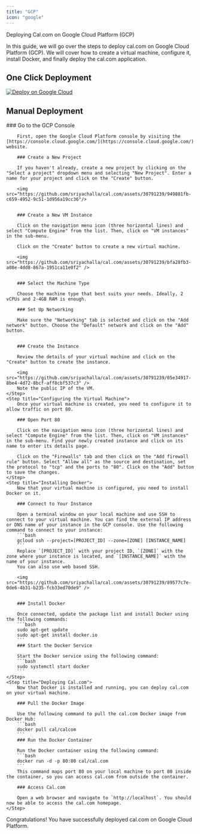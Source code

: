 ```yaml
---
title: "GCP"
icon: "google"
---
```


Deploying Cal.com on Google Cloud Platform (GCP)

In this guide, we will go over the steps to deploy cal.com on Google Cloud Platform (GCP). We will cover how to create a virtual machine, configure it, install Docker, and finally deploy the cal.com application.

## One Click Deployment

<a href="https://deploy.cloud.run/?git_repo=https://github.com/calcom/docker" target="_blank">
  <img
    src="https://storage.googleapis.com/gweb-cloudblog-publish/images/run_on_google_cloud.max-300x300.png"
    noZoom
    alt="Deploy on Google Cloud"
  />
</a>

## Manual Deployment

<Steps>
    <Step title="Creating a Virtual Machine">
        ### Go to the GCP Console

        First, open the Google Cloud Platform console by visiting the [https://console.cloud.google.com/](https://console.cloud.google.com/) website.

        ### Create a New Project

        If you haven't already, create a new project by clicking on the "Select a project" dropdown menu and selecting "New Project". Enter a name for your project and click on the "Create" button.

        <img src="https://github.com/sriyachalla/cal.com/assets/30791239/949881fb-c659-4952-9c51-1d956a19cc36"/>


        ### Create a New VM Instance

        Click on the navigation menu icon (three horizontal lines) and select "Compute Engine" from the list. Then, click on "VM instances" in the sub-menu.

        Click on the "Create" button to create a new virtual machine.

        <img src="https://github.com/sriyachalla/cal.com/assets/30791239/bfa28fb3-a08e-4dd8-867a-1951ca11e0f2" />


        ### Select the Machine Type

        Choose the machine type that best suits your needs. Ideally, 2 vCPUs and 2-4GB RAM is enough.

        ### Set Up Networking

        Make sure the "Networking" tab is selected and click on the "Add network" button. Choose the "Default" network and click on the "Add" button.


        ### Create the Instance

        Review the details of your virtual machine and click on the "Create" button to create the instance.

        <img src="https://github.com/sriyachalla/cal.com/assets/30791239/05e34917-8be4-4d72-8bcf-aff8cbf537c3" />
        Note the public IP of the VM.
    </Step>
    <Step title="Configuring the Virtual Machine">
        Once your virtual machine is created, you need to configure it to allow traffic on port 80.

        ### Open Port 80

        Click on the navigation menu icon (three horizontal lines) and select "Compute Engine" from the list. Then, click on "VM instances" in the sub-menu. Find your newly created instance and click on its name to enter its details page.

        Click on the "Firewalls" tab and then click on the "Add firewall rule" button. Select "Allow all" as the source and destination, set the protocol to "tcp" and the ports to "80". Click on the "Add" button to save the changes.
    </Step>
    <Step title="Installing Docker">
        Now that your virtual machine is configured, you need to install Docker on it.

        ### Connect to Your Instance

        Open a terminal window on your local machine and use SSH to connect to your virtual machine. You can find the external IP address or DNS name of your instance in the GCP console. Use the following command to connect to your instance:
        ```bash
        gcloud ssh --project=[PROJECT_ID] --zone=[ZONE] [INSTANCE_NAME]
        ```
        Replace `[PROJECT_ID]` with your project ID, `[ZONE]` with the zone where your instance is located, and `[INSTANCE_NAME]` with the name of your instance.
        You can also use web based SSH.

        <img src="https://github.com/sriyachalla/cal.com/assets/30791239/89577c7e-0de6-4b31-b235-fcb33ed70de9" />


        ### Install Docker

        Once connected, update the package list and install Docker using the following commands:
        ```bash
        sudo apt-get update
        sudo apt-get install docker.io
        ```
        ### Start the Docker Service

        Start the Docker service using the following command:
        ```bash
        sudo systemctl start docker
        ```
    </Step>
    <Step title="Deploying Cal.com">
        Now that Docker is installed and running, you can deploy cal.com on your virtual machine.

        ### Pull the Docker Image

        Use the following command to pull the cal.com Docker image from Docker Hub:
        ```bash
        docker pull cal/calcom
        ```
        ### Run the Docker Container

        Run the Docker container using the following command:
        ```bash
        docker run -d -p 80:80 cal/cal.com
        ```
        This command maps port 80 on your local machine to port 80 inside the container, so you can access cal.com from outside the container.

        ### Access Cal.com

        Open a web browser and navigate to `http://localhost`. You should now be able to access the cal.com homepage.
    </Step>

</Steps>

Congratulations! You have successfully deployed cal.com on Google Cloud Platform.
